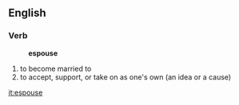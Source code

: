 ==English==
===Verb===
:'''espouse'''
# to become married to
# to accept, support, or take on as one's own (an idea or a cause)

[[it:espouse]]